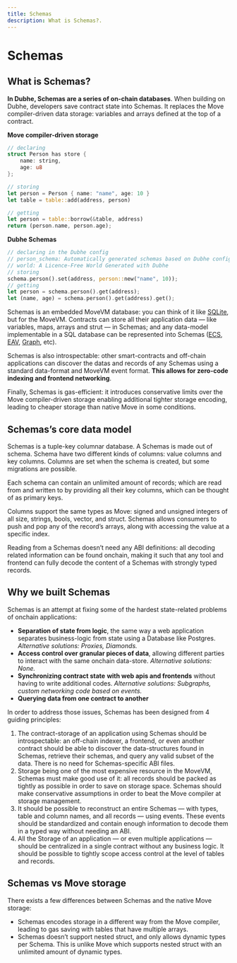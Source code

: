 ```yaml
---
title: Schemas
description: What is Schemas?.
---
```


# Schemas

## What is Schemas?

**In Dubhe, Schemas are a series of on-chain databases**. When building on Dubhe, developers save contract state into Schemas. It replaces the Move compiler-driven data storage: variables and arrays defined at the top of a contract.

**Move compiler-driven storage**

```rust
// declaring
struct Person has store {
    name: string,
    age: u8
};

// storing
let person = Person { name: "name", age: 10 }
let table = table::add(address, person)

// getting
let person = table::borrow(&table, address)
return (person.name, person.age);
```

**Dubhe Schemas**

```rust
// declaring in the Dubhe config
// person_schema: Automatically generated schemas based on Dubhe config
// world: A Licence-Free World Generated with Dubhe
// storing
schema.person().set(address, person::new("name", 10));
// getting
let person = schema.person().get(address);
let (name, age) = schema.person().get(address).get();
```

Schemas is an embedded MoveVM database: you can think of it like [SQLite](https://www.sqlite.org/index.html), but for the MoveVM. Contracts can store all their application data — like variables, maps, arrays and strut — in Schemas; and any data-model implementable in a SQL database can be represented into Schemas ([ECS](https://en.wikipedia.org/wiki/Entity_schema_system), [EAV](https://en.wikipedia.org/wiki/Entity–attribute–value_model), [Graph](<https://en.wikipedia.org/wiki/Graph_(abstract_data_type)>), etc).

Schemas is also introspectable: other smart-contracts and off-chain applications can discover the datas and records of any Schemas using a standard data-format and MoveVM event format. **This allows for zero-code indexing and frontend networking**.

Finally, Schemas is gas-efficient: it introduces conservative limits over the Move compiler-driven storage enabling additional tighter storage encoding, leading to cheaper storage than native Move in some conditions.

## Schemas’s core data model

Schemas is a tuple-key columnar database. A Schemas is made out of schema. Schema have two different kinds of columns: value columns and key columns. Columns are set when the schema is created, but some migrations are possible.

Each schema can contain an unlimited amount of records; which are read from and written to by providing all their key columns, which can be thought of as primary keys.

Columns support the same types as Move: signed and unsigned integers of all size, strings, bools, vector, and struct. Schemas allows consumers to push and pop any of the record’s arrays, along with accessing the value at a specific index.

Reading from a Schemas doesn’t need any ABI definitions: all decoding related information can be found onchain, making it such that any tool and frontend can fully decode the content of a Schemas with strongly typed records.

## Why we built Schemas

Schemas is an attempt at fixing some of the hardest state-related problems of onchain applications:

- **Separation of state from logic**, the same way a web application separates business-logic from state using a Database like Postgres. _Alternative solutions: Proxies, Diamonds._
- **Access control over granular pieces of data**, allowing different parties to interact with the same onchain data-store. _Alternative solutions: None._
- **Synchronizing contract state** **with web apis and frontends** without having to write additional codes. _Alternative solutions: Subgraphs, custom networking code based on events._
- **Querying data from one contract to another**

In order to address those issues, Schemas has been designed from 4 guiding principles:

1. The contract-storage of an application using Schemas should be introspectable: an off-chain indexer, a frontend, or even another contract should be able to discover the data-structures found in Schemas, retrieve their schemas, and query any valid subset of the data. There is no need for Schemas-specific ABI files.
2. Storage being one of the most expensive resource in the MoveVM, Schemas must make good use of it: all records should be packed as tightly as possible in order to save on storage space. Schemas should make conservative assumptions in order to beat the Move compiler at storage management.
3. It should be possible to reconstruct an entire Schemas — with types, table and column names, and all records — using events. These events should be standardized and contain enough information to decode them in a typed way without needing an ABI.
4. All the Storage of an application — or even multiple applications — should be centralized in a single contract without any business logic. It should be possible to tightly scope access control at the level of tables and records.

## Schemas vs Move storage

There exists a few differences between Schemas and the native Move storage:

- Schemas encodes storage in a different way from the Move compiler, leading to gas saving with tables that have multiple arrays.
- Schemas doesn’t support nested struct, and only allows dynamic types per Schema. This is unlike Move which supports nested struct with an unlimited amount of dynamic types.